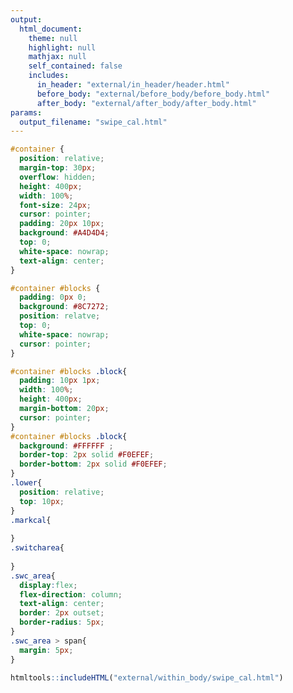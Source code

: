 ```yaml
---
output: 
  html_document:
    theme: null
    highlight: null
    mathjax: null
    self_contained: false
    includes:
      in_header: "external/in_header/header.html"
      before_body: "external/before_body/before_body.html"
      after_body: "external/after_body/after_body.html"
params:
  output_filename: "swipe_cal.html"
---
```


```css
#container {
  position: relative;
  margin-top: 30px;
  overflow: hidden;
  height: 400px;
  width: 100%;
  font-size: 24px;
  cursor: pointer;
  padding: 20px 10px;
  background: #A4D4D4;
  top: 0;
  white-space: nowrap;
  text-align: center;
}

#container #blocks {
  padding: 0px 0;
  background: #8C7272;
  position: relatve;
  top: 0;
  white-space: nowrap;
  cursor: pointer;
}

#container #blocks .block{
  padding: 10px 1px;
  width: 100%;
  height: 400px;
  margin-bottom: 20px;
  cursor: pointer;
}
#container #blocks .block{
  background: #FFFFFF ;
  border-top: 2px solid #F0EFEF;
  border-bottom: 2px solid #F0EFEF;
}
.lower{
  position: relative;
  top: 10px;
}
.markcal{
  
}
.switcharea{
  
}
.swc_area{
  display:flex;
  flex-direction: column;
  text-align: center;
  border: 2px outset;
  border-radius: 5px;
}
.swc_area > span{
  margin: 5px;
}
```

```r
htmltools::includeHTML("external/within_body/swipe_cal.html")
```

